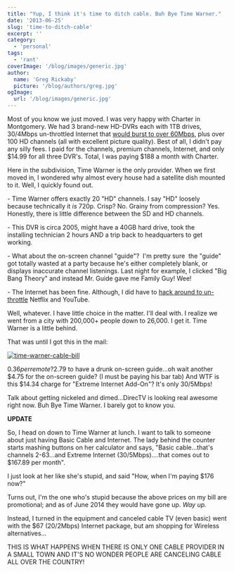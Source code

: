 ```yaml
---
title: "Yup, I think it's time to ditch cable. Buh Bye Time Warner."
date: '2013-06-25'
slug: 'time-to-ditch-cable'
excerpt: ''
category:
  - 'personal'
tags:
  - 'rant'
coverImage: '/blog/images/generic.jpg'
author:
  name: 'Greg Rickaby'
  picture: '/blog/authors/greg.jpg'
ogImage:
  url: '/blog/images/generic.jpg'
---
```


Most of you know we just moved. I was very happy with Charter in Montgomery. We had 3 brand-new HD-DVRs each with 1TB drives, 30/4Mbps un-throttled Internet that [would burst to over 60Mbps](http://www.speedtest.net/result/2724151093.png), plus over 100 HD channels (all with excellent picture quality). Best of all, I didn't pay any silly fees. I paid for the channels, premium channels, Internet, and only $14.99 for all three DVR's. Total, I was paying $188 a month with Charter.

Here in the subdivision, Time Warner is the only provider. When we first moved in, I wondered why almost every house had a satellite dish mounted to it. Well, I quickly found out.

\- Time Warner offers exactly 20 "HD" channels. I say "HD" loosely because technically it *is* 720p. Crisp? No. Grainy from compression? Yes. Honestly, there is little difference between the SD and HD channels.

\- This DVR is circa 2005, might have a 40GB hard drive, took the installing technician 2 hours AND a trip back to headquarters to get working.

\- What about the on-screen channel "guide"?  I'm pretty sure  the "guide" got totally wasted at a party because he's either completely blank, or displays inaccurate channel listenings. Last night for example, I clicked "Big Bang Theory" and instead Mr. Guide gave me Family Guy! Wee!

\- The Internet has been fine. Although, I did have to [hack around to un-throttle](http://www.reddit.com/r/DotA2/comments/196239/block_time_warner_cable_stream_throttling/) Netflix and YouTube.

Well, whatever. I have little choice in the matter. I'll deal with. I realize we went from a city with 200,000+ people down to 26,000. I get it. Time Warner is a little behind.

That was until I got this in the mail:

[![time-warner-cable-bill](/blog/images/time-warner-cable-bill.jpg)](https://gregrickaby.com/wp-content/uploads/2013/06/time-warner-cable-bill.jpg)

$0.36 per remote? $2.79 to have a drunk on-screen guide...oh wait another $4.75 for the on-screen guide? (I must be paying his bar tab) And WTF is this $14.34 charge for "Extreme Internet Add-On"? It's only 30/5Mbps!

Talk about getting nickeled and dimed...DirecTV is looking real awesome right now. Buh Bye Time Warner. I barely got to know you.

**UPDATE**

So, I head on down to Time Warner at lunch. I want to talk to someone about just having Basic Cable and Internet. The lady behind the counter starts mashing buttons on her calculator and says, "Basic cable...that's channels 2-63...and Extreme Internet (30/5Mbps)....that comes out to $167.89 per month".

I just look at her like she's stupid, and said "How, when I'm paying $176 now?"

Turns out, I'm the one who's stupid because the above prices on my bill are promotional; and as of June 2014 they would have gone up. _Way up._

Instead, I turned in the equipment and canceled cable TV (even basic) went with the $67 (20/2Mbps) Internet package, but am shopping for Wireless alternatives...

THIS IS WHAT HAPPENS WHEN THERE IS ONLY ONE CABLE PROVIDER IN A SMALL TOWN AND IT'S NO WONDER PEOPLE ARE CANCELING CABLE ALL OVER THE COUNTRY!
